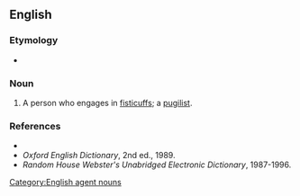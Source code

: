 ==English==

===Etymology===
* {{suffix|fisticuff|er|lang=en}}

===Noun===
{{en-noun}}

# {{lb|en|archaic}} A person who engages in [[fisticuffs]]; a [[pugilist]].

===References===
* {{R:Dictionary.com}}
* ''Oxford English Dictionary'', 2nd ed., 1989.
* ''Random House Webster's Unabridged Electronic Dictionary'', 1987-1996.

[[Category:English agent nouns]]